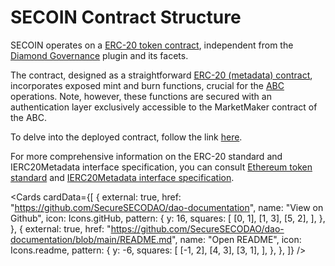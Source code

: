 
# SECOIN Contract Structure

SECOIN operates on a [ERC-20 token contract](https://ethereum.org/en/developers/docs/standards/tokens/erc-20/), independent from the [Diamond Governance](/diamond) plugin and its facets.

The contract, designed as a straightforward [ERC-20 (metadata) contract](https://docs.openzeppelin.com/contracts/4.x/api/token/erc20#IERC20Metadata), incorporates exposed mint and burn functions, crucial for the [ABC](/secoin/abc) operations. Note, however, these functions are secured with an authentication layer exclusively accessible to the MarketMaker contract of the ABC.

To delve into the deployed contract, follow the link [here](https://mumbai.polygonscan.com/token/0x10941b83d2c881ec157784b896be23d2b0e1acf7?a=0xaf7e68bcb2fc7295492a00177f14f59b92814e70#code).

For more comprehensive information on the ERC-20 standard and IERC20Metadata interface specification, you can consult [Ethereum token standard](https://ethereum.org/en/developers/docs/standards/tokens/erc-20/) and [IERC20Metadata interface specification](https://docs.openzeppelin.com/contracts/4.x/api/token/erc20#IERC20Metadata).

<Cards
  cardData={[
    {
      external: true,
      href: "https://github.com/SecureSECODAO/dao-documentation",
      name: "View on Github",
      icon: Icons.gitHub,
      pattern: {
        y: 16,
        squares: [
          [0, 1],
          [1, 3],
          [5, 2],
        ],
      },
    },
    {
      external: true,
      href: "https://github.com/SecureSECODAO/dao-documentation/blob/main/README.md",
      name: "Open README",
      icon: Icons.readme,
      pattern: {
        y: -6,
        squares: [
          [-1, 2],
          [4, 3],
          [3, 1],
        ],
      },
    },
  ]}
/>
